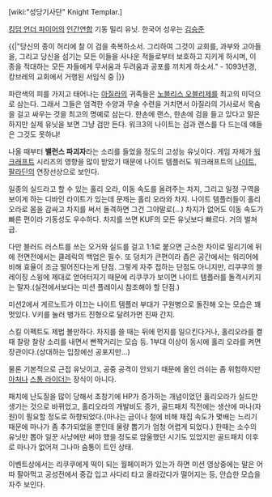 [wiki:"성당기사단" Knight Templar.]



[[킹덤 언더 파이어]]의 [[인간연합]] 기동 밀리 유닛. 한국어 성우는 [[김승준]]

{{|"당신의 종이 허리에 찰 이 검을 축복하소서. 그리하여 그것이 교회를, 과부와 고아들을, 그리고 당신을 섬기는 모든 이들을 사나운 적들로부터 보호하고 지키게 하시며, 이 종을 적대하는 모든 자들에게 무서움과 두려움과 공포를 끼치게 하소서." 
- 1093년경, 캉브레의 교회에서 거행된 서임식 중 |}}



파란색의 피를 가지고 태어나는 [[아질라]]의 귀족들은 [[노블리스 오블리제]]를 최고의 미덕으로 삼는다. 그래서 그들은 엄격한 수양과 무술 수련을 거치면서 아질라의 기사로서 목숨을 걸고 싸우는 것을 최고의 명예로 삼는다. 한손에 랜스, 한손에 검을 들고 있다고 말은 하지만 실제 유닛을 보면 그냥 검만 든다. 워크3의 나이트는 검과 랜스를 다 드는데 얘들은 그것도 못하냐!

나올 때부터 '''밸런스 파괴자'''라는 소리를 들었을 정도의 고성능 유닛이다. 게임 자체가 [[워크래프트]] 시리즈의 영향을 많이 받았기 때문에 나이트 템플러도 워크래프트의 [[나이트]], [[팔라딘]]의 연장선상으로 보인다. 

일종의 실드라고 할 수 있는 홀리 오라, 이동 속도를 올려주는 차지, 그리고 일정 구역을 보이게 하는 디바인 라이트가 있는데 문제는 홀리 오라와 차지. 나이트 템플러들이 홀리 오라로 몸을 감싸고 차지를 써서 돌격하면 그건 그야말로(...) 차지가 없어도 이동 속도가 빠른 편이라 기동성도 우수하다. 차지를 쓰면 KUF의 모든 유닛보다 빠르다. 거의 벌쳐급.

다만 블러드 러스트를 쓰는 오거와 실드를 걸고 1:1로 붙으면 근소한 차이로 밀리기에 뒤에 전면전에서는 클레릭의 백업은 필수. 또 덩치가 큰편이라 좁은 공간에서는 워리어에 비해 효율이 조금 떨어진다는게 단점. 그렇게 자주 접하는 단점도 아니지만, 리쿠쿠의 블레이징 스윙에 제대로 얻어터지기 때문에 리쿠쿠가 보이면 나이트 템플러를 돌격시키지는 말자.(실전에서보다는 미션 플레이시 참조해야 할 단점.)

미션2에서 게르노트가 이끄는 나이트 템플러 부대가 구원병으로 돌진해 오는 모습은 꽤 멋있다. V키를 눌러 뱅가드 진형으로 달려가면 진짜 간지.

스킬 이펙트도 제법 볼만하다. 차지를 쓸 때는 뒤에 먼지를 일으킨다거나, 홀리오라를 켤 때 찰랑 찰랑 소리를 내면서 빤짝거리는 모습 등. 1부대 이상이 동시에 홀리 오라를 켜면 장관이다.(상대하는 입장에선 공포지만...)


물론 기본적으로 근접 유닛이고, 공중 공격이 안되기 때문에 올인 러쉬는 좀 위험하지만 [[아처]]나 [[스톰 라이더]]는 장식이 아니다.

패치에 난도질을 많이 당해서 초창기에 HP가 증가하는 개념이었던 홀리오라가 실드만 생기는 것으로 바뀌었고, 홀리오라의 개발비도 증가, 골드패치 직전에는 생산에 마나(자원)이 필요할 정도로 하향되었다.(마나는 금이나 철에 비해 채집 속도가 몇배는 느리기 때문에 마나가 좀 추가되었을 뿐인데 물량 뽑기가 엄청 어렵게 되었다.) 한때는 소수의 유닛만 뽑아 일꾼 사냥에만 써야 했을 정도로 암울했던 시기도 있었지만 골드패치 이후로 마나가 없어져 그나마 숨통이 트인 상태.

이벤트상에서는 리쿠쿠에게 떡이 되는 월페이퍼가 있는가 하면 미션 영상중에는 말은 어따 팔아먹고 공성전에서 중갑 입고 사다리 타고 올라갔다가 떨어지는 등, 안습한 모습을 자주 보인다.
